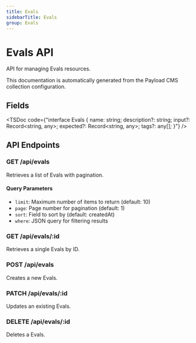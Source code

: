 ```yaml
---
title: Evals
sidebarTitle: Evals
group: Evals
---
```



# Evals API

API for managing Evals resources.

<Callout type="info">
  This documentation is automatically generated from the Payload CMS collection configuration.
</Callout>


## Fields

<TSDoc code={"interface Evals {
  name: string;
  description?: string;
  input?: Record<string, any>;
  expected?: Record<string, any>;
  tags?: any[];
}"} />




## API Endpoints

### GET /api/evals
Retrieves a list of Evals with pagination.

#### Query Parameters
- `limit`: Maximum number of items to return (default: 10)
- `page`: Page number for pagination (default: 1)
- `sort`: Field to sort by (default: createdAt)
- `where`: JSON query for filtering results

### GET /api/evals/:id
Retrieves a single Evals by ID.

### POST /api/evals
Creates a new Evals.

### PATCH /api/evals/:id
Updates an existing Evals.

### DELETE /api/evals/:id
Deletes a Evals.


